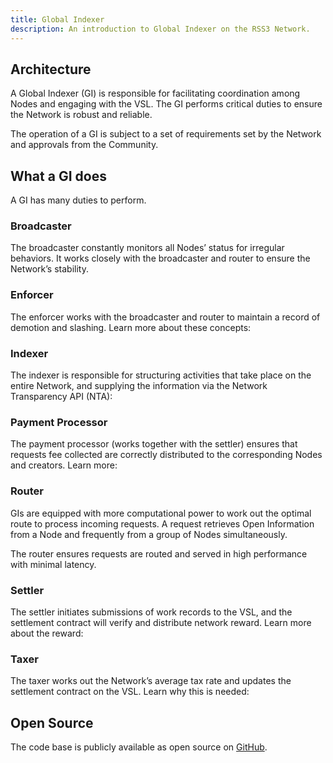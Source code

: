 ```yaml
---
title: Global Indexer
description: An introduction to Global Indexer on the RSS3 Network.
---
```


## Architecture

A Global Indexer (GI) is responsible for facilitating coordination among Nodes and engaging with the VSL. The GI performs critical duties to ensure the Network is robust and reliable.

The operation of a GI is subject to a set of requirements set by the Network and approvals from the Community.

## What a GI does

A GI has many duties to perform.

### Broadcaster

The broadcaster constantly monitors all Nodes’ status for irregular behaviors. It works closely with the broadcaster and router to ensure the Network’s stability.

### Enforcer

The enforcer works with the broadcaster and router to maintain a record of demotion and slashing. Learn more about these concepts:

<Cards>
  <LinkCard id="demotion" />
  <LinkCard id="slashing" />
</Cards>

### Indexer

The indexer is responsible for structuring activities that take place on the entire Network, and supplying the information via the Network Transparency API (NTA):

<LinkCard id="network-transparency-api" />

### Payment Processor

The payment processor (works together with the settler) ensures that requests fee collected are correctly distributed to the corresponding Nodes and creators. Learn more:

<LinkCard id="request-fee" />

### Router

GIs are equipped with more computational power to work out the optimal route to process incoming requests. A request retrieves Open Information from a Node and frequently from a group of Nodes simultaneously.

The router ensures requests are routed and served in high performance with minimal latency.

### Settler

The settler initiates submissions of work records to the VSL, and the settlement contract will verify and distribute network reward. Learn more about the reward:

<LinkCard id="network-reward" />

### Taxer

The taxer works out the Network’s average tax rate and updates the settlement contract on the VSL. Learn why this is needed:

<LinkCard id="tax-rate" />

## Open Source

The code base is publicly available as open source on [GitHub](https://github.com/RSS3-Network/Global-Indexer).
